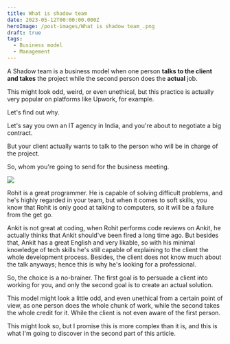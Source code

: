 ```yaml
---
title: What is shadow team
date: 2023-05-12T00:00:00.000Z
heroImage: /post-images/What is shadow team_.png
draft: true
tags:
  - Business model
  - Management
---
```


A Shadow team is a business model when one person **talks to the client and takes** the project while the second person does the **actual** job.

This might look odd, weird, or even unethical, but this practice is actually very popular on platforms like Upwork, for example.

Let's find out why.

Let's say you own an IT agency in India, and you're about to negotiate a big contract.

But your client actually wants to talk to the person who will be in charge of the project.

So, whom you're going to send for the business meeting.

![](</post-images/What is shadow team illustration.png>)

Rohit is a great programmer. He is capable of solving difficult problems, and he's highly regarded in your team, but when it comes to soft skills, you know that Rohit is only good at talking to computers, so it will be a failure from the get go.

Ankit is not great at coding, when Rohit performs code reviews on Ankit, he actually thinks that Ankit should've been fired a long time ago. But besides that, Ankit has a great English and very likable, so with his minimal knowledge of tech skills he's still capable of explaining to the client the whole development process. Besides, the client does not know much about the talk anyways; hence this is why he's looking for a professional.

So, the choice is a no-brainer. The first goal is to persuade a client into working for you, and only the second goal is to create an actual solution.

This model might look a little odd, and even unethical from a certain point of view, as one person does the whole chunk of work, while the second takes the whole credit for it. While the client is not even aware of the first person.

This might look so, but I promise this is more complex than it is, and this is what I'm going to discover in the second part of this article.
